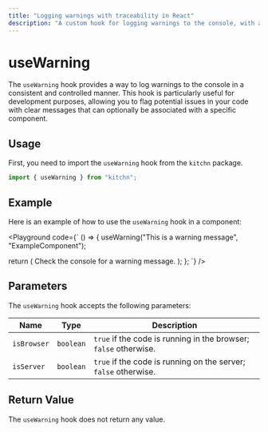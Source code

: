 ```yaml
---
title: "Logging warnings with traceability in React"
description: "A custom hook for logging warnings to the console, with an optional component tag for better traceability."
---
```



# useWarning

The `useWarning` hook provides a way to log warnings to the console in a consistent and controlled manner. This hook is particularly useful for development purposes, allowing you to flag potential issues in your code with clear messages that can optionally be associated with a specific component.

## Usage

First, you need to import the `useWarning` hook from the `kitchn` package.

```jsx
import { useWarning } from "kitchn";
```

## Example

Here is an example of how to use the `useWarning` hook in a component:

<Playground
code={`
() => {
  useWarning("This is a warning message", "ExampleComponent");

  return (
    <Text>Check the console for a warning message.</Text>
  );
};
`}
/>

## Parameters

The `useWarning` hook accepts the following parameters:

| Name        | Type       | Description
|-------------|------------|---------------------------------------------------
| `isBrowser` | `boolean`  | `true` if the code is running in the browser; `false` otherwise.
| `isServer	` | `boolean`  | `true` if the code is running on the server; `false` otherwise.

## Return Value

The `useWarning` hook does not return any value.
